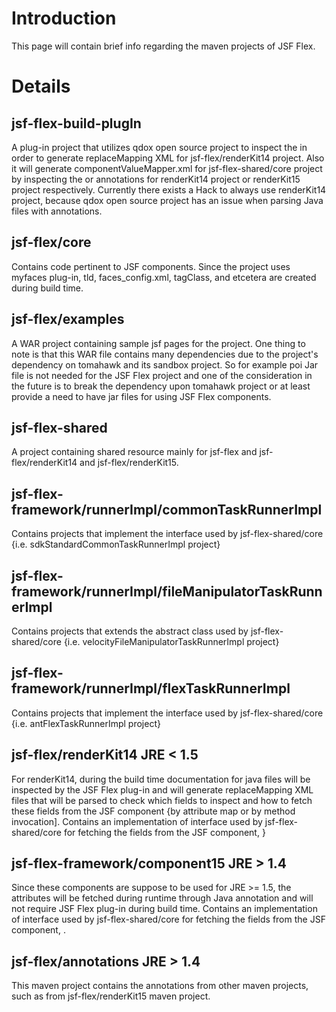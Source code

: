 = Introduction =

This page will contain brief info regarding the maven projects of JSF Flex.


= Details =


==jsf-flex-build-plugIn==
A plug-in project that utilizes qdox open source project to inspect the {{{JavaDocs}}} in order to generate replaceMapping XML for jsf-flex/renderKit14 project. Also it will generate componentValueMapper.xml for jsf-flex-shared/core project by inspecting the {{{JavaDocs}}} or annotations for renderKit14 project or renderKit15 project respectively. Currently there exists a Hack to always use renderKit14 project, because qdox open source project has an issue when parsing Java files with annotations.


==jsf-flex/core==
Contains code pertinent to JSF components. Since the project uses myfaces plug-in, tld, faces_config.xml, tagClass, and etcetera are created during build time.


==jsf-flex/examples==
A WAR project containing sample jsf pages for the project. One thing to note is that this WAR file contains many dependencies due to the project's dependency on {{{MyFaces}}} tomahawk and its sandbox project. So for example poi Jar file is not needed for the JSF Flex project and one of the consideration in the future is to break the dependency upon tomahawk project or at least provide a need to have jar files for using JSF Flex components. 

==jsf-flex-shared==
A project containing shared resource mainly for jsf-flex and jsf-flex/renderKit14 and jsf-flex/renderKit15.

==jsf-flex-framework/runnerImpl/commonTaskRunnerImpl==
Contains projects that implement the {{{_CommonTaskRunner}}} interface used by jsf-flex-shared/core {i.e. sdkStandardCommonTaskRunnerImpl project}

==jsf-flex-framework/runnerImpl/fileManipulatorTaskRunnerImpl==
Contains projects that extends the {{{_FileManipulatorTaskRunner}}} abstract class used by jsf-flex-shared/core {i.e. velocityFileManipulatorTaskRunnerImpl project}

==jsf-flex-framework/runnerImpl/flexTaskRunnerImpl==
Contains projects that implement the {{{_FlexTaskRunner}}} interface used by jsf-flex-shared/core {i.e. antFlexTaskRunnerImpl project}

==jsf-flex/renderKit14 JRE < 1.5==
For renderKit14, during the build time documentation for java files will be inspected by the JSF Flex plug-in and will generate replaceMapping XML files that will be parsed to check which fields to inspect and how to fetch these fields from the JSF component {by attribute map or by method invocation]. Contains an implementation of {{{_AnnotationDocletParser}}} interface used by jsf-flex-shared/core for fetching the fields from the JSF component, {{{AnnotationDocletParser14Impl}}} }

==jsf-flex-framework/component15 JRE > 1.4==
Since these components are suppose to be used for JRE >= 1.5, the attributes will be fetched during runtime through Java annotation and will not require JSF Flex plug-in during build time. Contains an implementation of {{{_AnnotationDocletParser}}} interface used by jsf-flex-shared/core for fetching the fields from the JSF component, {{{AnnotationDocletParser15Impl}}}.

==jsf-flex/annotations JRE > 1.4 ==
This maven project contains the annotations from other maven projects, such as from jsf-flex/renderKit15 maven project.